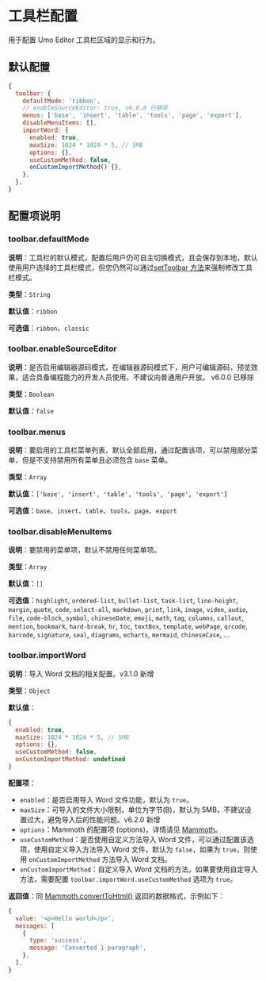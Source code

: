
# 工具栏配置

用于配置 Umo Editor 工具栏区域的显示和行为。

## 默认配置

```js
{
  toolbar: {
    defaultMode: 'ribbon',
    // enableSourceEditor: true, v6.0.0 已移除
    menus: ['base', 'insert', 'table', 'tools', 'page', 'export'],
    disableMenuItems: [],
    importWord: {
      enabled: true,
      maxSize: 1024 * 1024 * 5, // 5MB
      options: {},
      useCustomMethod: false,
      onCustomImportMethod() {},
    },
  },
}
```

## 配置项说明

### toolbar.defaultMode

**说明**：工具栏的默认模式，配置后用户仍可自主切换模式，且会保存到本地，默认使用用户选择的工具栏模式，但您仍然可以通过[setToolbar 方法](../methods#settoolbar)来强制修改工具栏模式。

**类型**：`String`

**默认值**：`ribbon`

**可选值**：`ribbon`、`classic`

### toolbar.enableSourceEditor

**说明**：是否启用编辑器源码模式，在编辑器源码模式下，用户可编辑源码，预览效果，适合具备编程能力的开发人员使用，不建议向普通用户开放。 <Badge theme="danger">v6.0.0 已移除</Badge>

**类型**：`Boolean`

**默认值**：`false`

### toolbar.menus

**说明**：要启用的工具栏菜单列表，默认全部启用，通过配置该项，可以禁用部分菜单，但是不支持禁用所有菜单且必须包含 `base` 菜单。

**类型**：`Array`

**默认值**：`['base', 'insert', 'table', 'tools', 'page', 'export']`

**可选值**：`base`、`insert`、`table`、`tools`、`page`、`export`

### toolbar.disableMenuItems

**说明**：要禁用的菜单项，默认不禁用任何菜单项。

**类型**：`Array`

**默认值**：`[]`

**可选值**：`highlight`, `ordered-list`, `bullet-list`, `task-list`, `line-height`, `margin`, `quote`, `code`, `select-all`, `markdown`, `print`, `link`, `image`, `video`, `audio`, `file`, `code-block`, `symbol`, `chineseDate`, `emoji`, `math`, `tag`, `columns`, `callout`, `mention`, `bookmark`, `hard-break`, `hr`, `toc`, `textBox`, `template`, `webPage`, `qrcode`, `barcode`, `signature`, `seal`, `diagrams`, `echarts`, `mermaid`, `chineseCase`, ...

### toolbar.importWord 

**说明**：导入 Word 文档的相关配置。<Badge theme="success">v3.1.0 新增</Badge>

**类型**：`Object`

**默认值**：

```js
{
  enabled: true, 
  maxSize: 1024 * 1024 * 5, // 5MB
  options: {},
  useCustomMethod: false,
  onCustomImportMethod: undefined
}
```
**配置项**：

- `enabled`：是否启用导入 Word 文件功能，默认为 `true`。
- `maxSize`：可导入的文件大小限制，单位为字节(B)，默认为 5MB，不建议设置过大，避免导入后的性能问题。<Badge theme="danger">v6.2.0 新增</Badge>
- `options`：Mammoth 的配置项 (options)，详情请见 [Mammoth](https://www.npmjs.com/package/mammoth#api)。
- `useCustomMethod`：是否使用自定义方法导入 Word 文件，可以通过配置该选项，使用自定义导入方法导入 Word 文件，默认为 `false`，如果为 `true`，则使用 `onCustomImportMethod` 方法导入 Word 文档。
- `onCustomImportMethod`：自定义导入 Word 文档的方法，如果要使用自定导入方法，需要配置 `toolbar.importWord.useCustomMethod` 选项为 `true`。

**返回值**：同 [Mammoth.convertToHtml()](https://www.npmjs.com/package/mammoth#api) 返回的数据格式，示例如下：

```js
{
  value: '<p>Hello world</p>',
  messages: [
    {
      type: 'success', 
      message: 'Converted 1 paragraph',
    },
  ],
}
```
